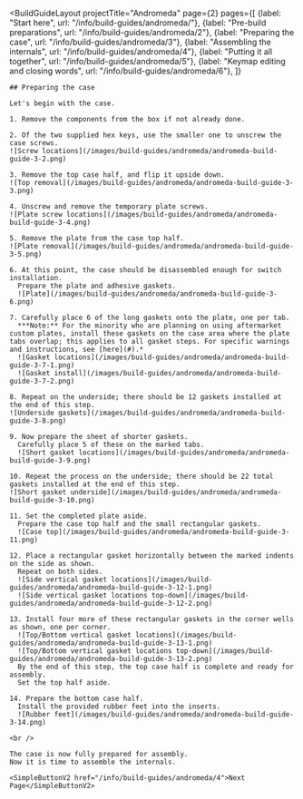 ---
---


<BuildGuideLayout 
	projectTitle="Andromeda"
  page={2}
  pages={[
    {label: "Start here", url: "/info/build-guides/andromeda/"},
    {label: "Pre-build preparations", url: "/info/build-guides/andromeda/2"},
    {label: "Preparing the case", url: "/info/build-guides/andromeda/3"},
    {label: "Assembling the internals", url: "/info/build-guides/andromeda/4"},
    {label: "Putting it all together", url: "/info/build-guides/andromeda/5"},
    {label: "Keymap editing and closing words", url: "/info/build-guides/andromeda/6"},
  ]}
>

  <AltMarkdownRenderer>

    ## Preparing the case

    Let's begin with the case.

    1. Remove the components from the box if not already done.

    2. Of the two supplied hex keys, use the smaller one to unscrew the case screws.
    ![Screw locations](/images/build-guides/andromeda/andromeda-build-guide-3-2.png)

    3. Remove the top case half, and flip it upside down.
    ![Top removal](/images/build-guides/andromeda/andromeda-build-guide-3-3.png)

    4. Unscrew and remove the temporary plate screws.
    ![Plate screw locations](/images/build-guides/andromeda/andromeda-build-guide-3-4.png)

    5. Remove the plate from the case top half.
    ![Plate removal](/images/build-guides/andromeda/andromeda-build-guide-3-5.png)

    6. At this point, the case should be disassembled enough for switch installation.  
      Prepare the plate and adhesive gaskets.
      ![Plate](/images/build-guides/andromeda/andromeda-build-guide-3-6.png)

    7. Carefully place 6 of the long gaskets onto the plate, one per tab.  
      ***Note:** For the minority who are planning on using aftermarket custom plates, install these gaskets on the case area where the plate tabs overlap; this applies to all gasket steps. For specific warnings and instructions, see [here](#).*  
      ![Gasket locations](/images/build-guides/andromeda/andromeda-build-guide-3-7-1.png)
      ![Gasket install](/images/build-guides/andromeda/andromeda-build-guide-3-7-2.png)

    8. Repeat on the underside; there should be 12 gaskets installed at the end of this step.
    ![Underside gaskets](/images/build-guides/andromeda/andromeda-build-guide-3-8.png)

    9. Now prepare the sheet of shorter gaskets.  
      Carefully place 5 of these on the marked tabs.
      ![Short gasket locations](/images/build-guides/andromeda/andromeda-build-guide-3-9.png)

    10. Repeat the process on the underside; there should be 22 total gaskets installed at the end of this step.
    ![Short gasket underside](/images/build-guides/andromeda/andromeda-build-guide-3-10.png)

    11. Set the completed plate aside.  
      Prepare the case top half and the small rectangular gaskets.
      ![Case top](/images/build-guides/andromeda/andromeda-build-guide-3-11.png)

    12. Place a rectangular gasket horizontally between the marked indents on the side as shown.  
      Repeat on both sides.  
      ![Side vertical gasket locations](/images/build-guides/andromeda/andromeda-build-guide-3-12-1.png)  
      ![Side vertical gasket locations top-down](/images/build-guides/andromeda/andromeda-build-guide-3-12-2.png)  
      
    13. Install four more of these rectangular gaskets in the corner wells as shown, one per corner.
      ![Top/Bottom vertical gasket locations](/images/build-guides/andromeda/andromeda-build-guide-3-13-1.png)  
      ![Top/Bottom vertical gasket locations top-down](/images/build-guides/andromeda/andromeda-build-guide-3-13-2.png)  
      By the end of this step, the top case half is complete and ready for assembly.  
      Set the top half aside.

    14. Prepare the bottom case half.  
      Install the provided rubber feet into the inserts.
      ![Rubber feet](/images/build-guides/andromeda/andromeda-build-guide-3-14.png)
      
    <br />
    
    The case is now fully prepared for assembly.  
    Now it is time to assemble the internals.

    <SimpleButtonV2 href="/info/build-guides/andromeda/4">Next Page</SimpleButtonV2>
    
    
  </AltMarkdownRenderer>
			
</BuildGuideLayout>


